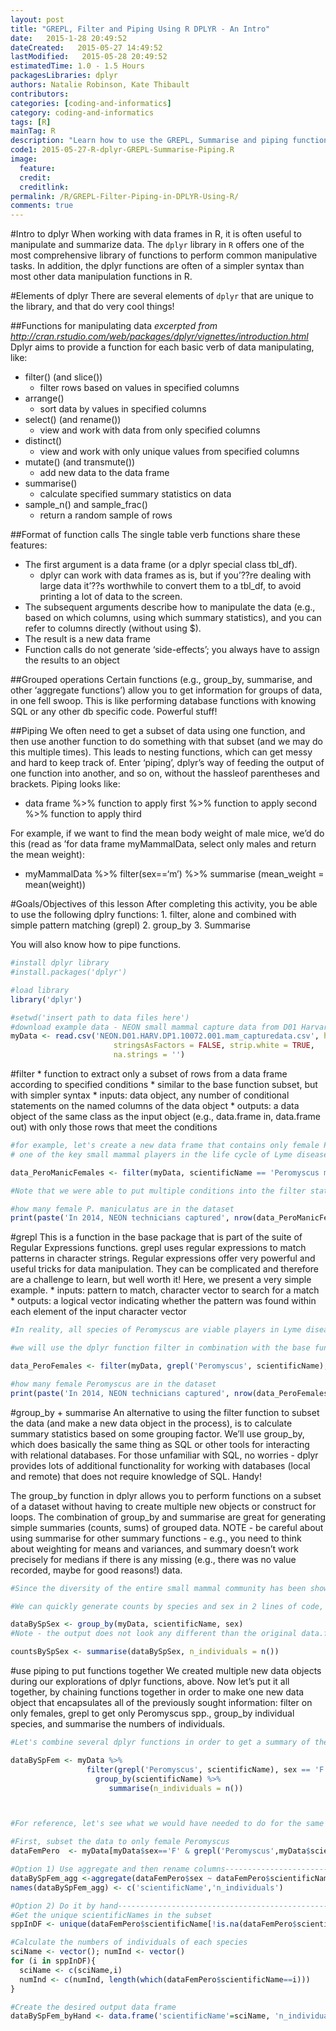 ```yaml
---
layout: post
title: "GREPL, Filter and Piping Using R DPLYR - An Intro"
date:   2015-1-28 20:49:52
dateCreated:   2015-05-27 14:49:52
lastModified:   2015-05-28 20:49:52
estimatedTime: 1.0 - 1.5 Hours
packagesLibraries: dplyr
authors: Natalie Robinson, Kate Thibault
contributors: 
categories: [coding-and-informatics]
category: coding-and-informatics
tags: [R]
mainTag: R
description: "Learn how to use the GREPL, Summarise and piping functions in R dplyr."
code1: 2015-05-27-R-dplyr-GREPL-Summarise-Piping.R
image:
  feature:  
  credit:  
  creditlink:  
permalink: /R/GREPL-Filter-Piping-in-DPLYR-Using-R/
comments: true
---
```


#Intro to dplyr
When working with data frames in R, it is often useful to manipulate and 
summarize data. The `dplyr` library in `R` offers one of the most comprehensive 
library of functions to perform common manipulative tasks. In addition, the dplyr 
functions are often of a simpler syntax than most other data manipulation 
functions in R.


#Elements of dplyr
There are several elements of `dplyr` that are unique to the library, and that
do very cool things!

##Functions for manipulating data
_excerpted from <http://cran.rstudio.com/web/packages/dplyr/vignettes/introduction.html>_
Dplyr aims to provide a function for each basic verb of data manipulating, like:

 * filter() (and slice())
      * filter rows based on values in specified columns
 * arrange()
      * sort data by values in specified columns 
 * select() (and rename())
      * view and work with data from only specified columns
 * distinct()
      * view and work with only unique values from specified columns
 * mutate() (and transmute())
      * add new data to the data frame
 * summarise()
      * calculate specified summary statistics on data
 * sample_n() and sample_frac()
      * return a random sample of rows
 
##Format of function calls
The single table verb functions share these features:

  * The first argument is a data frame (or a dplyr special class tbl_df).
      * dplyr can work with data frames as is, but if you'??re dealing with large
        data it'??s worthwhile to convert them to a tbl_df, to avoid printing 
        a lot of data to the screen.
  * The subsequent arguments describe how to manipulate the data (e.g., based on
    which columns, using which summary statistics), and you can refer to columns
    directly (without using $).
  * The result is a new data frame
  * Function calls do not generate 'side-effects'; you always have to assign the
    results to an object
  
##Grouped operations
Certain functions (e.g., group_by, summarise, and other 'aggregate functions')
allow you to get information for groups of data, in one fell swoop. This is like 
performing database functions with knowing SQL or any other db specific code. 
Powerful stuff!

##Piping
We often need to get a subset of data using one function, and then use 
another function to do something with that subset (and we may do this multiple 
times). This leads to nesting functions, which can get messy and hard to keep 
track of. Enter 'piping', dplyr's way of feeding the output of one function into 
another, and so on, without the hassleof parentheses and brackets. Piping looks like:

  * data frame %>%
         function to apply first %>%
               function to apply second %>%
                     function to apply third


For example, if we want to find the mean body weight of male mice, we'd do this
(read as 'for data frame myMammalData, select only males and return the mean
weight):

  * myMammalData %>%
         filter(sex=='m') %>%
               summarise (mean_weight = mean(weight))
                      

#Goals/Objectives of this lesson
After completing this activity, you be able to use the following dplry functions:
 1. filter, alone and combined with simple pattern matching (grepl)
 2. group_by
 3. Summarise
 
You will also know how to pipe functions.

```r

#install dplyr library
#install.packages('dplyr')

#load library
library('dplyr')

#setwd('insert path to data files here')
#download example data - NEON small mammal capture data from D01 Harvard Forest - a site located in the heart of the Lyme disease epidemic.
myData <- read.csv('NEON.D01.HARV.DP1.10072.001.mam_capturedata.csv', header = T, 
                       stringsAsFactors = FALSE, strip.white = TRUE, 
                       na.strings = '')

```

#filter
 * function to extract only a subset of rows from a data frame according to specified conditions
 * similar to the base function subset, but with simpler syntax
  * inputs: data object, any number of conditional statements on the named columns of the data object
  * outputs: a data object of the same class as the input object (e.g., data.frame in, data.frame out) with only those rows that meet the conditions

```r

#for example, let's create a new data frame that contains only female Peromyscus mainculatus, 
# one of the key small mammal players in the life cycle of Lyme disease-causing bacterium.

data_PeroManicFemales <- filter(myData, scientificName == 'Peromyscus maniculatus', sex == 'F')

#Note that we were able to put multiple conditions into the filter statement, pretty cool!

#how many female P. maniculatus are in the dataset
print(paste('In 2014, NEON technicians captured', nrow(data_PeroManicFemales), 'female Peromyscus maniculatus at Harvard Forest.', sep = ' '))

```

#grepl
This is a function in the base package that is part of the suite of Regular Expressions functions. grepl uses regular expressions to match patterns in character strings. Regular expressions offer very powerful and useful tricks for data manipulation. They can be complicated and therefore are a challenge to learn, but well worth it! Here, we present a very simple example.
* inputs: pattern to match, character vector to search for a match
* outputs: a logical vector indicating whether the pattern was found within each element of the input character vector

```r

#In reality, all species of Peromyscus are viable players in Lyme disease transmission, so we really should be looking at all species of Peromyscus. Since we don't have genera split out as a separate field, we have to search within the scientific name string for the genus -- this is a simple example of pattern matching - 

#we will use the dplyr function filter in combination with the base function grepl to accomplish this

data_PeroFemales <- filter(myData, grepl('Peromyscus', scientificName), sex == 'F')

#how many female Peromyscus are in the dataset
print(paste('In 2014, NEON technicians captured', nrow(data_PeroFemales), 'female Peromyscus spp. at Harvard Forest.', sep = ' '))

```

#group_by + summarise
An alternative to using the filter function to subset the data (and make a new data object in the process),
is to calculate summary statistics based on some grouping factor. We'll use group_by, which does basically the same thing as SQL or other tools for interacting with relational databases. For those unfamiliar with SQL, no worries - dplyr provides lots of additional functionality for working with databases (local and remote) that does not require knowledge of SQL. Handy! 

The group_by function in dplyr allows you to perform functions on a subset of a dataset without having to create multiple new objects or construct for loops. The combination of group_by and summarise are great for generating simple summaries (counts, sums) of grouped data. NOTE - be careful about using summarise for other summary functions - e.g.,  you need to think about weighting for means and variances, and summary doesn't work precisely for medians if there is any missing (e.g., there was no value recorded, maybe for good reasons!) data.

```r

#Since the diversity of the entire small mammal community has been shown to impact disease dynamics among the key reservoir species, we really want to know more about the demographics of the whole community.

#We can quickly generate counts by species and sex in 2 lines of code, using group_by and summarise.

dataBySpSex <- group_by(myData, scientificName, sex)
#Note - the output does not look any different than the original data.frame, but the application of subsequent functions (e.g., summarise) to this new data frame will produce distinctly different results than if you tried the same operations on the original

countsBySpSex <- summarise(dataBySpSex, n_individuals = n())

```

#use piping to put functions together
We created multiple new data objects during our explorations of dplyr functions, above. Now let's put it all together, by chaining functions together in order to make one new data object that encapsulates all of the previously sought information: filter on only females, grepl to get only Peromyscus spp., group_by individual species, and summarise the numbers of individuals.

```r

#Let's combine several dplyr functions in order to get a summary of the numbers of individuals of female Peromyscus species in our dataset.

dataBySpFem <- myData %>%
                 filter(grepl('Peromyscus', scientificName), sex == 'F') %>%
                   group_by(scientificName) %>%
                      summarise(n_individuals = n())



#For reference, let's see what we would have needed to do for the same output but using R's base functions

#First, subset the data to only female Peromyscus
dataFemPero  <- myData[myData$sex=='F' & grepl('Peromyscus',myData$scientificName),]

#Option 1) Use aggregate and then rename columns--------------------------------
dataBySpFem_agg <-aggregate(dataFemPero$sex ~ dataFemPero$scientificName, data = dataFemPero, FUN = length)
names(dataBySpFem_agg) <- c('scientificName','n_individuals')

#Option 2) Do it by hand--------------------------------------------------------
#Get the unique scientificNames in the subset
sppInDF <- unique(dataFemPero$scientificName[!is.na(dataFemPero$scientificName)])

#Calculate the numbers of individuals of each species
sciName <- vector(); numInd <- vector()
for (i in sppInDF){
  sciName <- c(sciName,i)
  numInd <- c(numInd, length(which(dataFemPero$scientificName==i)))
}

#Create the desired output data frame
dataBySpFem_byHand <- data.frame('scientificName'=sciName, 'n_individuals'=numInd)

```